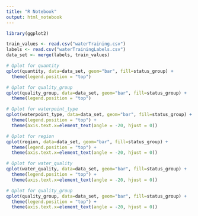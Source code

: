 ```yaml
---
title: "R Notebook"
output: html_notebook
---
```


```r
library(ggplot2)

train_values <- read.csv("waterTraining.csv")
labels <- read.csv("waterTrainingLabels.csv")
data_set <- merge(labels, train_values)

# Qplot for quantity
qplot(quantity, data=data_set, geom="bar", fill=status_group) + 
  theme(legend.position = "top")

# Qplot for quality_group
qplot(quality_group, data=data_set, geom="bar", fill=status_group) + 
  theme(legend.position = "top")

# Qplot for waterpoint_type
qplot(waterpoint_type, data=data_set, geom="bar", fill=status_group) + 
  theme(legend.position = "top") + 
  theme(axis.text.x=element_text(angle = -20, hjust = 0))

# Qplot for region
qplot(region, data=data_set, geom="bar", fill=status_group) + 
  theme(legend.position = "top") + 
  theme(axis.text.x=element_text(angle = -20, hjust = 0))

# Qplot for water_quality        
qplot(water_quality, data=data_set, geom="bar", fill=status_group) + 
  theme(legend.position = "top") + 
  theme(axis.text.x=element_text(angle = -20, hjust = 0))

# Qplot for quality_group
qplot(quality_group, data=data_set, geom="bar", fill=status_group) + 
  theme(legend.position = "top") +  
  theme(axis.text.x=element_text(angle = -20, hjust = 0))

```


